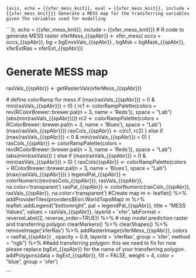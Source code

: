```{asis, echo = {{xfer_mess_knit}}, eval = {{xfer_mess_knit}}, include = {{xfer_mess_knit}}}
Generate a MESS map for the transferring variables given the variables used for modelling
```

```{r, echo = {{xfer_mess_knit}}, include = {{xfer_mess_knit}}}
# R code to generate MESS raster
xferMess_{{spAbr}} <- xfer_mess(
  occs = occs_{{spAbr}},
  bg = bgEnvsVals_{{spAbr}} ,
  bgMsk =  bgMask_{{spAbr}},
  xferExtRas =  xferExt_{{spAbr}})

# Generate MESS map
rasVals_{{spAbr}} <-  getRasterVals(xferMess_{{spAbr}})

  # define colorRamp for mess
  if (max(rasVals_{{spAbr}}) > 0 & min(rasVals_{{spAbr}}) < 0) {
    rc1 <- colorRampPalette(colors = rev(RColorBrewer::brewer.pal(n = 3, name = 'Reds')),
                            space = "Lab")(abs(min(rasVals_{{spAbr}})))
    rc2 <- colorRampPalette(colors = RColorBrewer::brewer.pal(n = 3, name = 'Blues'),
                            space = "Lab")(max(rasVals_{{spAbr}}))
    rasCols_{{spAbr}} <- c(rc1, rc2)
  } else if (max(rasVals_{{spAbr}}) < 0 & min(rasVals_{{spAbr}}) < 0) {
    rasCols_{{spAbr}} <- colorRampPalette(colors = rev(RColorBrewer::brewer.pal(n = 3, name = 'Reds')),
                                space = "Lab")(abs(min(rasVals)))
  } else if (max(rasVals_{{spAbr}}) > 0 & min(rasVals_{{spAbr}}) > 0) {
    rasCols{{spAbr}} <- colorRampPalette(colors = RColorBrewer::brewer.pal(n = 3, name = 'Blues'),
                                space = "Lab")(max(rasVals_{{spAbr}}))
  }
  legendPal_{{spAbr}} <- colorNumeric(rev(rasCols_{{spAbr}}), rasVals_{{spAbr}}, na.color='transparent')
  rasPal_{{spAbr}} <- colorNumeric(rasCols_{{spAbr}}, rasVals_{{spAbr}}, na.color='transparent')
  #Create map
  m <- leaflet() %>% addProviderTiles(providers$Esri.WorldTopoMap) 
m  %>%
    leaflet::addLegend("bottomright", pal = legendPal_{{spAbr}}, title = "MESS Values",
              values = rasVals_{{spAbr}}, layerId = 'xfer',
              labFormat = reverseLabel(2, reverse_order=TRUE)) %>%
  # map model prediction raster and transferring polygon
 clearMarkers() %>% clearShapes() %>% removeImage('xferRas') %>%
    addRasterImage(xferMess_{{spAbr}}, colors =   rasPal_{{spAbr}} , opacity = 0.9,
                   layerId = 'xferRas', group = 'xfer', method = "ngb") %>%
  ##add transferring polygon: this we need to fix for now please replace bgExt_{{spAbr}} for the name of your transferring polygon.
  addPolygons(data = bgExt_{{spAbr}}, fill = FALSE,
              weight = 4, color = "blue", group = 'xfer')



```
